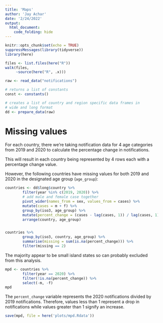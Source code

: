 ```yaml
---
title: 'Maps'
author: 'Jay Achar'
date: '2/24/2022'
output:
  html_document:
    code_folding: hide
---
```


```r
knitr::opts_chunk$set(echo = TRUE)
suppressMessages(library(tidyverse))
library(here)
```

```r
files <- list.files(here("R"))
walk(files,
     ~source(here("R", .x)))
```

```r
raw <- read_data("notifications")
```

```r
# returns a list of constants
const <- constants()
```

```r
# creates a list of country and region specific data frames in
# wide and long format
dd <- prepare_data(raw)
```

# Missing values

For each country, there we're taking notification data for 4 age categories from
2019 and 2020 to calculate the percentage change in notifications.

This will result in each country being represented by 4 rows each with a
percentage change value.

However, the following countries have missing values for both 2019 and 2020 in
the designated age group (`age_group`):

```r
countries <- dd$long$country %>%
        filter(year %in% c(2019, 2020)) %>%
        # add male and female case together
        pivot_wider(names_from = sex, values_from = cases) %>%
        mutate(cases = m + f) %>%
        group_by(iso3, age_group) %>%
        mutate(percent_change = (cases - lag(cases, 1)) / lag(cases, 1) * 100) %>%
        arrange(country, age_group)


countries %>%
        group_by(iso3, country, age_group) %>%
        summarise(missing = sum(is.na(percent_change))) %>%
        filter(missing == 2)

```

The majority appear to be small island states so can probably excluded
from this analysis.

```r
mpd <- countries %>%
        filter(year == 2020) %>%
        filter(!is.na(percent_change)) %>%
        select(-m, -f)
mpd
```

The `percent_change` variable represents the 2020 notifications divided by 2019 notifications.
Therefore, values less than 1 represent a drop in notifications while values greater than 1
signify an increase.

```r
save(mpd, file = here('plots/mpd.Rdata'))
```
